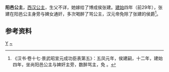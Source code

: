 {{東亞女性歷史人物
| 名稱=阳邑公主
| 身份=[[汉朝|汉朝]]公主
| 畫像=
| 說明=
| 姓=刘
| 名=
| 封爵=[[公主|公主]]
| 位號=
| 封號=阳邑公主
| 出生年=
| 逝世年=
| 諡號=
| 墳墓=
| 父親=
| 同胞兄弟=
| 母親=
|}}


'''阳邑公主'''，[[西汉|西汉]][[公主|公主]]，生父不详，她嫁给了博成侯张建。[[建始|建始]]四年（前29年），张建在阳邑公主身旁与婢女通奸，多次喝醉了骂公主，汉元帝免除了张建的侯爵<ref>《汉书·卷十七·景武昭宣元成功臣表第五》：五凤元年，侯建嗣，十二年，建始四年，坐尚阳邑公主与婢奸主旁，数醉骂主，免 。</ref>。

==参考资料==
{{reflist}}

{{汉朝人小作品}}

[[Category:西漢公主|Y]]
[[Category:刘姓|~]]